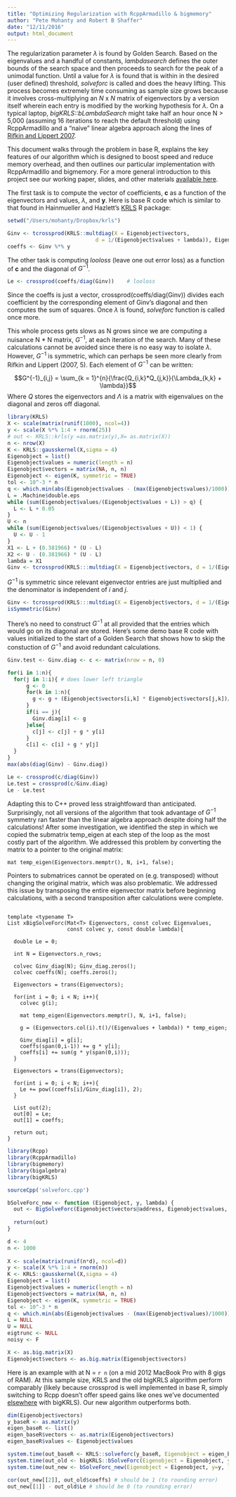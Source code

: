 ```yaml
---
title: "Optimizing Regularization with RcppArmadillo & bigmemory"
author: "Pete Mohanty and Robert B Shaffer"
date: "12/11/2016"
output: html_document
---
```


The regularization parameter $\lambda$ is found by Golden Search. Based on the eigenvalues and a handful of constants, *lambdasearch* defines the outer bounds of the search space and then proceeds to search for the peak of a unimodal function. Until a value for $\lambda$ is found that is within in the desired (user defined) threshold, *solveforc* is called and does the heavy lifting. This process becomes extremely time consuming as sample size grows because it involves cross-multiplying an $N$ x $N$ matrix of eigenvectors by a version itself wherein each entry is modified by the working hypothesis for $\lambda$. On a typical laptop, *bigKRLS::bLambdaSearch* might take half an hour once N > 5,000 (assuming 16 iterations to reach the default threshold) using RcppArmadillo and a "naive" linear algebra approach along the lines of [Rifkin and Lippert 2007](http://cbcl.mit.edu/publications/ps/MIT-CSAIL-TR-2007-025.pdf). 

This document walks through the problem in base R, explains the key features of our algorithm which is designed to boost speed and reduce memory overhead, and then outlines our particular implementation with RcppArmadillo and bigmemory. For a more general introduction to this project see our working paper, slides, and other materials  [available here](https://sites.google.com/site/petemohanty/software).

The first task is to compute the vector of coefficients, **c** as a function of the eigenvectors and values, $\lambda$, and **y**. Here is base R code which is similar to that found in Hainmueller and Hazlett's [KRLS](https://cran.r-project.org/web/packages/KRLS/index.html) R package:


```r
setwd("/Users/mohanty/Dropbox/krls")
```

```r
Ginv <- tcrossprod(KRLS::multdiag(X = Eigenobject$vectors, 
                            d = 1/(Eigenobject$values + lambda)), Eigenobject$vectors)
coeffs <- Ginv %*% y  

```

The other task is computing *looloss* (leave one out error loss) as a function of **c** and the diagonal of $G^{-1}$.

```r
Le <- crossprod(coeffs/diag(Ginv))    # looloss
```

Since the coeffs is just a vector, crossprod(coeffs/diag(Ginv)) divides each coefficient by the corresponding element of Ginv's diagonal and then computes the sum of squares. Once $\lambda$ is found, *solveforc* function is called once more.  
<!--- 
(The inequality about whether or not to keep searching for $\lambda$ is based only on *Le* but coeffs must be computed to get *Le*.) 
-->

This whole process gets slows as N grows since we are computing a nuisance N $*$ N matrix, $G^{-1}$, at each iteration of the search. Many of these calculations cannot be avoided since there is no easy way to isolate $\lambda$. However, $G^{-1}$ is symmetric, which can perhaps be seen more clearly from Rifkin and Lippert (2007, 5). Each element of $G^{-1}$ can be written:

$$G^{-1}_{i,j} = \sum_{k = 1}^{n}{\frac{Q_{i,k}*Q_{j,k}}{\Lambda_{k,k} + \lambda}}$$ 
Where $Q$ stores the eigenvectors and $\Lambda$ is a matrix with eigenvalues on the diagonal and zeros off diagonal. 

```r
library(KRLS)
X <- scale(matrix(runif(1000), ncol=4))
y <- scale(X %*% 1:4 + rnorm(25))
# out <- KRLS::krls(y =as.matrix(y),X= as.matrix(X))
n <- nrow(X)
K <- KRLS::gausskernel(X,sigma = 4)
Eigenobject = list()
Eigenobject$values = numeric(length = n)
Eigenobject$vectors = matrix(NA, n, n)
Eigenobject <- eigen(K, symmetric = TRUE)
tol <- 10^-3 * n
q <- which.min(abs(Eigenobject$values - (max(Eigenobject$values)/1000)))
L = .Machine$double.eps
while (sum(Eigenobject$values/(Eigenobject$values + L)) > q) {
  L <- L + 0.05
}
U <- n
while (sum(Eigenobject$values/(Eigenobject$values + U)) < 1) {
  U <- U - 1
}
X1 <- L + (0.381966) * (U - L)
X2 <- U - (0.381966) * (U - L)
lambda = X1
Ginv <- tcrossprod(KRLS:::multdiag(X = Eigenobject$vectors, d = 1/(Eigenobject$values + lambda)))

```

$G^{-1}$ is symmetric since relevant eigenvector entries are just multiplied and the denominator is independent of $i$ and $j$. 


```r
Ginv <- tcrossprod(KRLS:::multdiag(X = Eigenobject$vectors, d = 1/(Eigenobject$values + lambda)), Eigenobject$vectors)
isSymmetric(Ginv)
```

There's no need to construct $G^{-1}$ at all provided that the entries which would go on its diagonal are stored. Here's some demo base R code with values initialized to the start of a Golden Search that shows how to skip the constuction of $G^{-1}$ and avoid redundant calculations. 


```r
Ginv.test <- Ginv.diag <- c <- matrix(nrow = n, 0)

for(i in 1:n){
  for(j in 1:i){ # does lower left triangle
      g <- 0
      for(k in 1:n){
        g <- g + (Eigenobject$vectors[i,k] * Eigenobject$vectors[j,k])/(lambda + Eigenobject$values[k])
      }
      if(i == j){
        Ginv.diag[i] <- g
      }else{
        c[j] <- c[j] + g * y[i]
      }
      c[i] <- c[i] + g * y[j]
  }
} 
max(abs(diag(Ginv) - Ginv.diag))

Le <- crossprod(c/diag(Ginv))
Le.test = crossprod(c/Ginv.diag)
Le - Le.test
```

Adapting this to C++ proved less straightfoward than anticipated. Surprisingly, not all versions of the algorithm that took advantage of $G^{-1}$ symmetry ran faster than the linear algebra approach despite doing half the calculations! After some investigation, we identified the step in which we copied the submatrix temp_eigen at each step of the loop as the most costly part of the algorithm. We addressed this problem by converting the matrix to a pointer to the original matrix:

```
mat temp_eigen(Eigenvectors.memptr(), N, i+1, false);
```

Pointers to submatrices cannot be operated on (e.g. transposed) without changing the original matrix, which was also problematic. We addressed this issue by transposing the entire eigenvector matrix before beginning calculations, with a second transposition after calculations were complete.

```

template <typename T>
List xBigSolveForc(Mat<T> Eigenvectors, const colvec Eigenvalues, 
                   const colvec y, const double lambda){
  
  double Le = 0;
  
  int N = Eigenvectors.n_rows;
  
  colvec Ginv_diag(N); Ginv_diag.zeros();
  colvec coeffs(N); coeffs.zeros();
  
  Eigenvectors = trans(Eigenvectors);
  
  for(int i = 0; i < N; i++){
    colvec g(i);
    
    mat temp_eigen(Eigenvectors.memptr(), N, i+1, false);
    
    g = (Eigenvectors.col(i).t()/(Eigenvalues + lambda)) * temp_eigen;
    
    Ginv_diag[i] = g[i];
    coeffs(span(0,i-1)) += g * y[i];
    coeffs[i] += sum(g * y(span(0,i)));
  }
  
  Eigenvectors = trans(Eigenvectors);
  
  for(int i = 0; i < N; i++){
    Le += pow((coeffs[i]/Ginv_diag[i]), 2);
  }
  
  List out(2);
  out[0] = Le;
  out[1] = coeffs;
  
  return out;
}
```

```r
library(Rcpp)
library(RcppArmadillo)
library(bigmemory)
library(bigalgebra)
library(bigKRLS)

sourceCpp('solveforc.cpp')

bSolveForc_new <- function (Eigenobject, y, lambda) {
  out <- BigSolveForc(Eigenobject$vectors@address, Eigenobject$values, y, lambda)
  
  return(out)
}

d <- 4
n <- 1000
    
X <- scale(matrix(runif(n*d), ncol=d))
y <- scale(X %*% 1:4 + rnorm(n))
K <- KRLS::gausskernel(X,sigma = 4)
Eigenobject = list()
Eigenobject$values = numeric(length = n)
Eigenobject$vectors = matrix(NA, n, n)
Eigenobject <- eigen(K, symmetric = TRUE)
tol <- 10^-3 * n
q <- which.min(abs(Eigenobject$values - (max(Eigenobject$values)/1000)))
L = NULL
U = NULL
eigtrunc <- NULL
noisy <- F

X <- as.big.matrix(X)
Eigenobject$vectors <- as.big.matrix(Eigenobject$vectors)
```

Here is an example with at N = `r n` (on a mid 2012 MacBook Pro with 8 gigs of RAM). At this sample size, KRLS and the old bigKRLS algorithm perform comparably (likely because crossprod is well implemented in base R, simply switching to Rcpp doesn't offer speed gains like ones we've documented [elsewhere](https://github.com/rdrr1990/code/blob/master/mohanty_shaffer_IMC.pdf) with bigKRLS). Our new algorithm outperforms both.

```r
dim(Eigenobject$vectors)
y_baseR <- as.matrix(y)
eigen_baseR <- list() 
eigen_baseR$vectors <- as.matrix(Eigenobject$vectors)
eigen_baseR$values <- Eigenobject$values

system.time(out_baseR <- KRLS::solveforc(y_baseR, Eigenobject = eigen_baseR, lambda=lambda, eigtrunc = NULL))
system.time(out_old <- bigKRLS::bSolveForc(Eigenobject = Eigenobject, y=y, lambda=lambda))
system.time(out_new <- bSolveForc_new(Eigenobject = Eigenobject, y=y, lambda=lambda))
```

```r
cor(out_new[[2]], out_old$coeffs) # should be 1 (to rounding error)
out_new[[1]] - out_old$Le # should be 0 (to rounding error)
```

